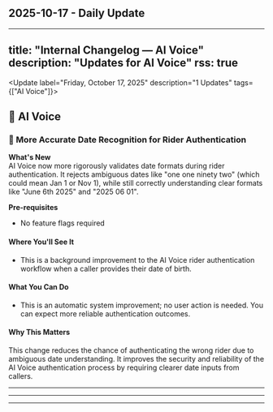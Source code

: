 ## 2025-10-17 - Daily Update

---
title: "Internal Changelog — AI Voice"
description: "Updates for AI Voice"
rss: true
---

<Update label="Friday, October 17, 2025" description="1 Updates" tags={["AI Voice"]}>

## 🤖 AI Voice
### 🤖 More Accurate Date Recognition for Rider Authentication

**What's New**  
AI Voice now more rigorously validates date formats during rider authentication. It rejects ambiguous dates like "one one ninety two" (which could mean Jan 1 or Nov 1), while still correctly understanding clear formats like "June 6th 2025" and "2025 06 01".

**Pre-requisites**
- No feature flags required

<Accordion title="See More">

#### Where You'll See It
- This is a background improvement to the AI Voice rider authentication workflow when a caller provides their date of birth.

#### What You Can Do
- This is an automatic system improvement; no user action is needed. You can expect more reliable authentication outcomes.

#### Why This Matters
This change reduces the chance of authenticating the wrong rider due to ambiguous date understanding. It improves the security and reliability of the AI Voice authentication process by requiring clearer date inputs from callers.
</Accordion>

---

</Update>

---

---

